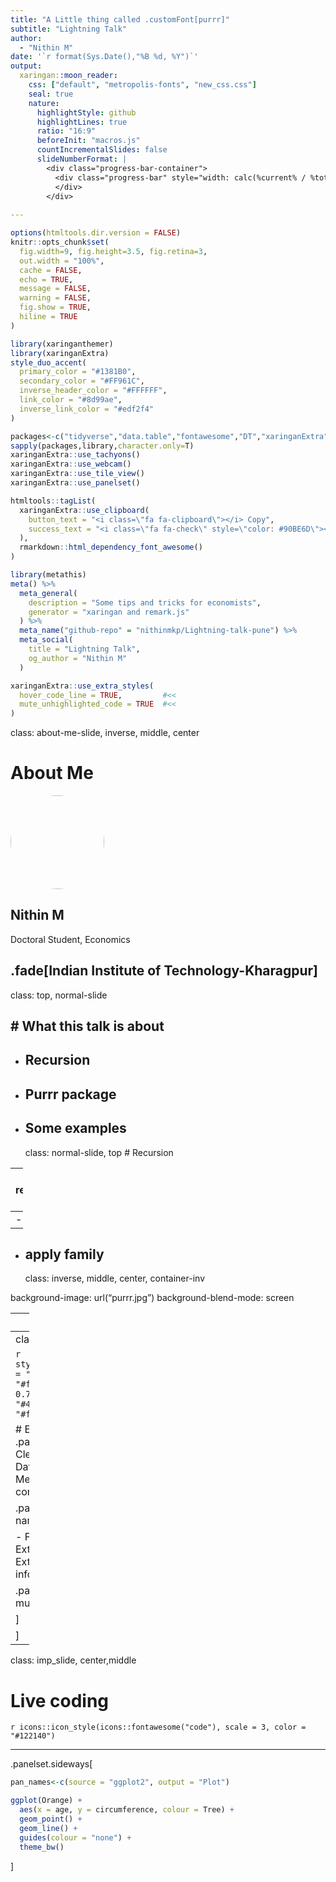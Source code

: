 ```yaml
---
title: "A Little thing called .customFont[purrr]"
subtitle: "Lightning Talk"  
author: 
  - "Nithin M"
date: '`r format(Sys.Date(),"%B %d, %Y")`'
output:
  xaringan::moon_reader:
    css: ["default", "metropolis-fonts", "new_css.css"]
    seal: true
    nature:
      highlightStyle: github
      highlightLines: true
      ratio: "16:9"
      beforeInit: "macros.js"
      countIncrementalSlides: false
      slideNumberFormat: |
        <div class="progress-bar-container">
          <div class="progress-bar" style="width: calc(%current% / %total% * 100%);">
          </div>
        </div>
      
---
```


```r
options(htmltools.dir.version = FALSE)
knitr::opts_chunk$set(
  fig.width=9, fig.height=3.5, fig.retina=3,
  out.width = "100%",
  cache = FALSE,
  echo = TRUE,
  message = FALSE, 
  warning = FALSE,
  fig.show = TRUE,
  hiline = TRUE
)
```

```r
library(xaringanthemer)
library(xaringanExtra)
style_duo_accent(
  primary_color = "#1381B0",
  secondary_color = "#FF961C",
  inverse_header_color = "#FFFFFF",
  link_color = "#8d99ae",
  inverse_link_color = "#edf2f4"
)
```
```r
packages<-c("tidyverse","data.table","fontawesome","DT","xaringanExtra","here","icons")
sapply(packages,library,character.only=T)
xaringanExtra::use_tachyons()
xaringanExtra::use_webcam()
xaringanExtra::use_tile_view()
xaringanExtra::use_panelset()

```
```r
htmltools::tagList(
  xaringanExtra::use_clipboard(
    button_text = "<i class=\"fa fa-clipboard\"></i> Copy",
    success_text = "<i class=\"fa fa-check\" style=\"color: #90BE6D\"></i>",
  ),
  rmarkdown::html_dependency_font_awesome()
)
```

```r
library(metathis)
meta() %>%
  meta_general(
    description = "Some tips and tricks for economists",
    generator = "xaringan and remark.js"
  ) %>% 
  meta_name("github-repo" = "nithinmkp/Lightning-talk-pune") %>% 
  meta_social(
    title = "Lightning Talk",
    og_author = "Nithin M"
  )
```
```r
xaringanExtra::use_extra_styles(
  hover_code_line = TRUE,         #<<
  mute_unhighlighted_code = TRUE  #<<
)
```
class: about-me-slide, inverse, middle, center

# About Me

<img style="border-radius: 60%;" img src="img1.jpeg" width="150px"/>

## Nithin M
 Doctoral Student, Economics

.fade[Indian Institute of Technology-Kharagpur]
---
class: top, normal-slide

# What this talk is about 
--

- Recursion
--

- Purrr package
--

- Some examples
---
class: normal-slide, top
# Recursion

--
- repetitive works

--
- loops 

--
- apply family
---
class: inverse, middle, center, container-inv

background-image: url("purrr.jpg")
background-blend-mode: screen

---
class: normal-slide, top

# Why purrr??

- tidyverse integration
- fast
- type consistent

---
class:  top

```r
style_panelset_tabs(foreground = "#8A1538", background = "#f4f1de",inactive_opacity = 0.75,
                    active_background = "#48284a",active_foreground = "#fefae0")
```

# Examples
.panelset[
.panel[.panel-name[Data Cleaning]
- Renaming Dataframes
- Column names
- Merging Dataframes
- Type conversion
]

.panel[.panel-name[Regressions]

- Fitting multiple regressions
- Extracting coefficients
- Extracting other useful informations
]

.panel[.panel-name[ggplot]
- multiple plots


]



]
---
class: imp_slide, center,middle

# Live coding
`r icons::icon_style(icons::fontawesome("code"), scale = 3, color = "#122140")`

---
.panelset.sideways[
```r
pan_names<-c(source = "ggplot2", output = "Plot")
```

```r
ggplot(Orange) +
  aes(x = age, y = circumference, colour = Tree) +
  geom_point() +
  geom_line() +
  guides(colour = "none") +
  theme_bw()
```
]




